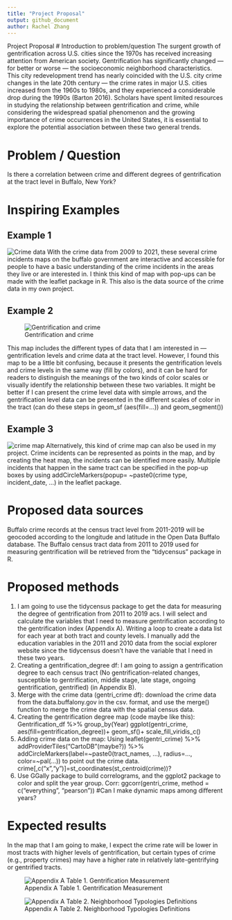 ```yaml
---
title: "Project Proposal"
output: github_document
author: Rachel Zhang
---
```


Project Proposal
# Introduction to problem/question
The surgent growth of gentrification across U.S. cities since the 1970s has received increasing attention from American society. Gentrification has significantly changed — for better or worse — the socioeconomic neighborhood characteristics. This city redevelopment trend has nearly coincided with the U.S. city crime changes in the late 20th century — the crime rates in major U.S. cities increased from the 1960s to 1980s, and they experienced a considerable drop during the 1990s (Barton 2016). Scholars have spent limited resources in studying the relationship between gentrification and crime, while considering the widespread spatial phenomenon and the growing importance of crime occurrences in the United States, it is essential to explore the potential association between these two general trends.

# Problem / Question
Is there a correlation between crime and different degrees of gentrification at the tract level in Buffalo, New York?

# Inspiring Examples
## Example 1 
![Crime data]( https://data.buffalony.gov/Public-Safety/Crime-Incidents-Data-Lens-/vhp3-62vz )
With the crime data from 2009 to 2021, these several crime incidents maps on the buffalo government are interactive and accessible for people to have a basic understanding of the crime incidents in the areas they live or are interested in. I think this kind of map with pop-ups can be made with the leaflet package in R. This also is the data source of the crime data in my own project. 


## Example 2
 
![Gentrification and crime](https://i.guim.co.uk/img/media/879160b6cfafa7755c2f12300d2d08a95fd9f7d8/463_0_1643_986/master/1643.jpg?width=1020&quality=45&auto=format&fit=max&dpr=2&s=6d516152e0fe763b04bfb8f19f4ccf59)

This map includes the different types of data that I am interested in — gentrification levels and crime data at the tract level. However, I found this map to be a little bit confusing, because it presents the gentrification levels and crime levels in the same way (fill by colors), and it can be hard for readers to distinguish the meanings of the two kinds of color scales or visually identify the relationship between these two variables. It might be better if I can present the crime level data with simple arrows, and the gentrification level data can be presented in the different scales of color in the tract (can do these steps in geom_sf (aes(fill=…)) and geom_segment())

## Example 3

 
![crime map](https://bookdown.org/fis/social-life-of-neighborhoods/images/crime_heat_map.gif)
Alternatively, this kind of crime map can also be used in my project. Crime incidents can be represented as points in the map, and by creating the heat map, the incidents can be identified more easily. Multiple incidents that happen in the same tract can be specified in the pop-up boxes by using addCircleMarkers(popup= ~paste0(crime type, incident_date, …) in the leaflet package.

# Proposed data sources
Buffalo crime records at the census tract level from 2011-2019 will be geocoded according to the longitude and latitude in the Open Data Buffalo database.
The Buffalo census tract data from 2011 to 2019 used for measuring gentrification will be retrieved from the “tidycensus” package in R.

# Proposed methods

1.	I am going to use the tidycensus package to get the data for measuring the degree of gentrification from 2011 to 2019 acs. I will select and calculate the variables that I need to measure gentrification according to the gentrification index (Appendix A). Writing a loop to create a data list for each year at both tract and county levels. I manually add the education variables in the 2011 and 2010 data from the social explorer website since the tidycensus doesn’t have the variable that I need in these two years.
2.	Creating a gentrification_degree df: I am going to assign a gentrification degree to each census tract (No gentrification-related changes, susceptible to gentrification, middle stage, late stage, ongoing gentrification, gentrified) (in Appendix B). 
3.	Merge with the crime data (gentri_crime df): download the crime data from the data.buffalony.gov in the csv. format, and use the merge() function to merge the crime data with the spatial census data.
4.	Creating the gentrification degree map (code maybe like this):
Gentrification_df %>%
group_by(Year) 
ggplot(gentri_crime, aes(fill=gentrification_degree))+
geom_sf()+
scale_fill_viridis_c()
5.	Adding crime data on the map: Using leaflet(gentri_crime) %>% addProviderTiles(“CartoDB”(maybe?)) %>% addCircleMarkers(label=~paste0(tract_names, …), radius=…, color=~pal(…)) to point out the crime data.
crime[,c("x","y")]=st_coordinates(st_centroid(crime))?
6.	Use GGally package to build correlograms, and the ggplot2 package to color and split the year group.
Corr: ggcorr(gentri_crime, method = c("everything", "pearson"))
#Can I make dynamic maps among different years?

# Expected results

In the map that I am going to make, I expect the crime rate will be lower in most tracts with higher levels of gentrification, but certain types of crime (e.g., property crimes) may have a higher rate in relatively late-gentrifying or gentrified tracts.

![Appendix A Table 1. Gentrification Measurement](/Users/rachelzhang/Desktop/GEO 511/2021_case_studies-rachelzhang77/Project/Table 1.png)

![Appendix A Table 2. Neighborhood Typologies Definitions](/Users/rachelzhang/Desktop/GEO 511/2021_case_studies-rachelzhang77/Project/Table 2.png)
